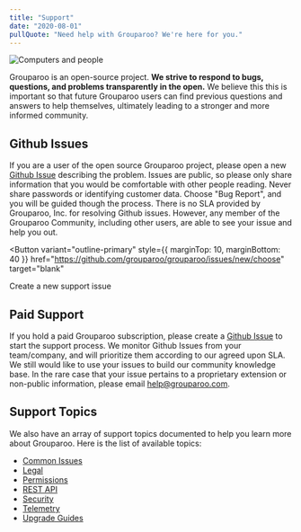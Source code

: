 ```yaml
---
title: "Support"
date: "2020-08-01"
pullQuote: "Need help with Grouparoo? We're here for you."
---
```


<Image
  thumbnail
  src="support/support.jpg"
  alt="Computers and people"
  width={1100}
  height={517}
/>

Grouparoo is an open-source project. **We strive to respond to bugs, questions, and problems transparently in the open.** We believe this this is important so that future Grouparoo users can find previous questions and answers to help themselves, ultimately leading to a stronger and more informed community.

## Github Issues

If you are a user of the open source Grouparoo project, please open a new [Github Issue](https://github.com/grouparoo/grouparoo/issues/new/choose) describing the problem. Issues are public, so please only share information that you would be comfortable with other people reading. Never share passwords or identifying customer data. Choose "Bug Report", and you will be guided though the process. There is no SLA provided by Grouparoo, Inc. for resolving Github issues. However, any member of the Grouparoo Community, including other users, are able to see your issue and help you out.

<Button
  variant="outline-primary"
  style={{ marginTop: 10, marginBottom: 40 }}
  href="https://github.com/grouparoo/grouparoo/issues/new/choose"
  target="blank"
>
  Create a new support issue
</Button>

## Paid Support

If you hold a paid Grouparoo subscription, please create a [Github Issue](https://github.com/grouparoo/grouparoo/issues/new/choose) to start the support process. We monitor Github Issues from your team/company, and will prioritize them according to our agreed upon SLA. We still would like to use your issues to build our community knowledge base. In the rare case that your issue pertains to a proprietary extension or non-public information, please email [help@grouparoo.com](mailto:help@grouparoo.com).

## Support Topics

We also have an array of support topics documented to help you learn more about Grouparoo. Here is the list of available topics:

- [Common Issues](/docs/support/common-issues)
- [Legal](/docs/support/legal)
- [Permissions](/docs/support/permissions)
- [REST API](/docs/support/rest-api)
- [Security](/docs/support/security)
- [Telemetry](/docs/support/telemetry)
- [Upgrade Guides](/docs/support/upgrading-grouparoo)
